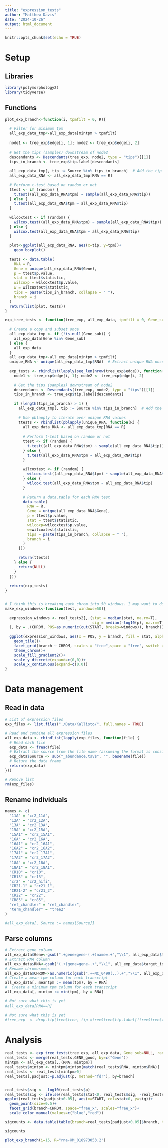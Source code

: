 ```yaml
---
title: "expression_tests"
author: "Matthew Davis"
date: "2024-10-26"
output: html_document
---
```


```r
knitr::opts_chunk$set(echo = TRUE)
```

# Setup
## Libraries
```r
library(polymorphology2)
library(tidyverse)
```

## Functions
```r
plot_exp_branch<-function(i, tpmfilt = 0, R){
  
  # Filter for minimum tpm
  all_exp_data_tmp<-all_exp_data[mintpm > tpmfilt]
  
  node1 <- tree_exp$edge[i, 1]; node2 <- tree_exp$edge[i, 2]
  
  # Get the tips (samples) downstream of node2
  descendants <- Descendants(tree_exp, node2, type = "tips")[[1]]
  tips_in_branch <- tree_exp$tip.label[descendants]
  
  all_exp_data_tmp[, tip := Source %in% tips_in_branch]  # Add the tip column once
  all_exp_data_RNA <- all_exp_data_tmp[RNA == R]
  
  # Perform t-test based on random or not
  ttest <- if (random) {
    t.test((all_exp_data_RNA$tpm) ~ sample(all_exp_data_RNA$tip))
  } else {
    t.test(all_exp_data_RNA$tpm ~ all_exp_data_RNA$tip)
  }
  
  wilcoxtest <- if (random) {
    wilcox.test((all_exp_data_RNA$tpm) ~ sample(all_exp_data_RNA$tip))
  } else {
    wilcox.test(all_exp_data_RNA$tpm ~ all_exp_data_RNA$tip)
  }
  
  plot<-ggplot(all_exp_data_RNA, aes(x=tip, y=tpm))+
    geom_boxplot()
  
  tests <- data.table(
    RNA = R,
    Gene = unique(all_exp_data_RNA$Gene),
    p = ttest$p.value,
    stat = ttest$statistic,
    wilcoxp = wilcoxtest$p.value,
    w = wilcoxtest$statistic,
    tips = paste(tips_in_branch, collapse = " "),
    branch = i
  )
  return(list(plot, tests))
}

exp_tree_tests <- function(tree_exp, all_exp_data, tpmfilt = 0, Gene_sub = NULL, random = FALSE) {
  
  # Create a copy and subset once
  all_exp_data_tmp <- if (!is.null(Gene_sub)) {
    all_exp_data[Gene %in% Gene_sub]
  } else {
    all_exp_data
  }
  all_exp_data_tmp<-all_exp_data[mintpm > tpmfilt]
  unique_RNA <- unique(all_exp_data_tmp$RNA)  # Extract unique RNA once
  
  exp_tests <- rbindlist(lapply(seq_len(nrow(tree_exp$edge)), function(i) {
    node1 <- tree_exp$edge[i, 1]; node2 <- tree_exp$edge[i, 2]
    
    # Get the tips (samples) downstream of node2
    descendants <- Descendants(tree_exp, node2, type = "tips")[[1]]
    tips_in_branch <- tree_exp$tip.label[descendants]
    
    if (length(tips_in_branch) > 1) {
      all_exp_data_tmp[, tip := Source %in% tips_in_branch]  # Add the tip column once
      
      # Use pblapply to iterate over unique RNA values
      ttests <- rbindlist(pblapply(unique_RNA, function(R) {
        all_exp_data_RNA <- all_exp_data_tmp[RNA == R]
        
        # Perform t-test based on random or not
        ttest <- if (random) {
          t.test((all_exp_data_RNA$tpm) ~ sample(all_exp_data_RNA$tip))
        } else {
          t.test(all_exp_data_RNA$tpm ~ all_exp_data_RNA$tip)
        }
        
        wilcoxtest <- if (random) {
          wilcox.test((all_exp_data_RNA$tpm) ~ sample(all_exp_data_RNA$tip))
        } else {
          wilcox.test(all_exp_data_RNA$tpm ~ all_exp_data_RNA$tip)
        }
        
        # Return a data.table for each RNA test
        data.table(
          RNA = R,
          Gene = unique(all_exp_data_RNA$Gene),
          p = ttest$p.value,
          stat = ttest$statistic,
          wilcoxp=wilcoxtest$p.value,
          w=wilcoxtest$statistic,
          tips = paste(tips_in_branch, collapse = " "),
          branch = i
        )
      }))
      
      return(ttests)
    } else {
      return(NULL)
    }
  }))
  
  return(exp_tests)
}


# I think this is breaking each chrom into 50 windows. I may want to do 10 kb windows or something like that instead
make_exp_windows<-function(test, windows=50){
  
  expression_windows <- real_tests2[,.(stat = median(stat, na.rm=T),
                                       sig = median(-log10(p), na.rm=T)
  ), by = .(CHROM, POS=as.numeric(cut(START, breaks=windows)), branch)]
  
  ggplot(expression_windows, aes(x = POS, y = branch, fill = stat, alpha = sig))+
    geom_tile()+
    facet_grid(branch ~ CHROM, scales = "free",space = "free", switch = "y")+
    theme_chrom()+
    scale_fill_gradient2()+
    scale_y_discrete(expand=c(0,0))+
    scale_x_continuous(expand=c(0,0))
}
```


# Data management
## Read in data
```r
# List of expression files
exp_files <- list.files("./Data/Kallisto/", full.names = TRUE)

# Read and combine all expression files
all_exp_data <- rbindlist(lapply(exp_files, function(file) {
  # Read each file
  exp_data <- fread(file)
  # Extract the source from the file name (assuming the format is consistent)
  exp_data$Source <- sub("_abundance.tsv$", "", basename(file))
  # Return the data frame
  return(exp_data)
}))

# Remove list
rm(exp_files)
```

## Rename individuals
```r
names <- c(
  "11A" = "cr2_11A",
  "12A" = "cr2_12A",
  "13A" = "cr2_13A",
  "15A" = "cr2_15A",
  "15A1" = "cr2_15A1",
  "16A" = "cr2_16A",
  "16A1" = "cr2_16A1",
  "16A2" = "cr2_16A2",
  "17A1" = "cr2_17A1",
  "17A2" = "cr2_17A2",
  "18A" = "cr2_18A",
  "18A1" = "cr2_18A1",
  "CR10" = "cr10",
  "CR13" = "cr13",
  "cr2" = "cr2_hifi",
  "CR21-1" = "cr21_1",
  "CR21-2" = "cr21_2",
  "CR22" = "cr22",
  "CR85" = "cr85",
  "ref_chandler" = "ref_chandler",
  "term_chandler" = "tree2"
)

#all_exp_data[, Source := names[Source]]
```

## Parse columns
```r
# Extract gene column
all_exp_data$Gene<-gsub(".+gene=gene-(.+)name=.+","\\1", all_exp_data$target_id)
# Extract RNA column
all_exp_data$RNA<-gsub("(.+)gene=gene-.+","\\1", all_exp_data$target_id)
# Rename chromosomes
all_exp_data$CHROM<-as.numeric(gsub(".+=NC_0499(..).+","\\1", all_exp_data$target_id))
# Create a mean tpm column for each transcript
all_exp_data[, meantpm := mean(tpm), by = RNA]
#  Create a minimum tpm column for each transcript
all_exp_data[, mintpm := min(tpm), by = RNA]

# Not sure what this is yet
#all_exp_data[RNA==R]

# Not sure what this is yet
#tree_exp  <- drop.tip(tree$tree, tip =tree$tree$tip.label[!tree$tree$tip.label %in% all_exp_data$Source] )
```


# Analysis
```r
real_tests <- exp_tree_tests(tree_exp, all_exp_data, Gene_sub=NULL, random=F)
real_tests <- merge(real_tests,GENE_good, by=c("Gene"))
mintpm <- all_exp_data[,.(RNA, mintpm)]
real_tests$mintpm <- mintpm$mintpm[match(real_tests$RNA, mintpm$RNA)]
real_tests <- real_tests[mintpm>0]
real_tests[,padjust:=p.adjust(p, method="fdr"), by=branch]


real_tests$sig <- -log10(real_tests$p)
real_tests$sig <- ifelse(real_tests$stat<0, real_tests$sig, -real_tests$sig)
ggplot(real_tests[padjust<0.05], aes(x=START, col=stat>0, y=sig))+
  geom_point(size=0.5)+
  facet_grid(branch~CHROM, space="free_x", scales="free_x")+
  scale_color_manual(values=c("blue","red"))

sigcounts <- data.table(table(branch=real_tests[padjust<0.05]$branch, tips = real_tests[padjust<0.05]$tips))[N>0]

sigcounts

plot_exp_branch(i=15, R="rna-XM_018973053.2")
```

